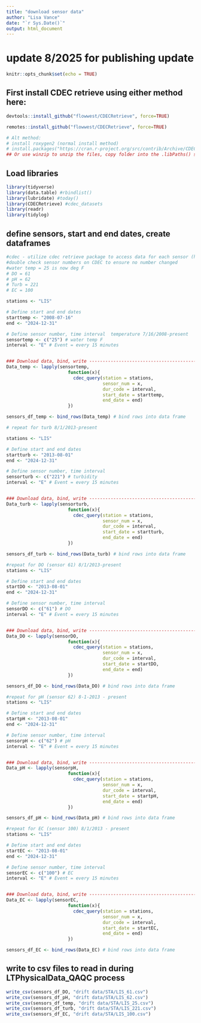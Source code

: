 ```yaml
---
title: "download sensor data"
author: "Lisa Vance"
date: "`r Sys.Date()`"
output: html_document
---
```


# update 8/2025 for publishing update

```r
knitr::opts_chunk$set(echo = TRUE)
```

## First install CDEC retrieve using either method here:

```r
devtools::install_github("flowwest/CDECRetrieve", force=TRUE)

remotes::install_github("flowwest/CDECRetrieve", force=TRUE)

# Alt method:
# install roxygen2 (normal install method)
# install.packages("https://cran.r-project.org/src/contrib/Archive/CDECRetrieve/CDECRetrieve_0.1.4.tar.gz", repos=NULL, method = "libcurl")
## Or use winzip to unzip the files, copy folder into the .libPaths() specified (or go to Tools Install to check where lib is)
```

## Load libraries

```r
library(tidyverse)
library(data.table) #rbindlist()
library(lubridate) #today()
library(CDECRetrieve) #cdec_datasets
library(readr)
library(tidylog)

```

## define sensors, start and end dates, create dataframes

```r

#cdec - utilize cdec retrieve package to access data for each sensor (https://cdec.water.ca.gov/dynamicapp/staMeta?station_id=LIS)
#double check sensor numbers on CDEC to ensure no number changed
#water temp = 25 is now deg F
# DO = 61
# pH = 62
# Turb = 221
# EC = 100

stations <- "LIS"

# Define start and end dates 
starttemp <- "2008-07-16"
end <- "2024-12-31"

# Define sensor number, time interval  temperature 7/16/2008-present
sensortemp <- c("25") # water temp F 
interval <- "E" # Event = every 15 minutes


### Download data, bind, write --------------------------------------------
Data_temp <- lapply(sensortemp, 
                       function(x){
                         cdec_query(station = stations,
                                    sensor_num = x,
                                    dur_code = interval,
                                    start_date = starttemp,
                                    end_date = end)
                       })

sensors_df_temp <- bind_rows(Data_temp) # bind rows into data frame

# repeat for turb 8/1/2013-present

stations <- "LIS"

# Define start and end dates 
startturb <- "2013-08-01"
end <- "2024-12-31"

# Define sensor number, time interval 
sensorturb <- c("221") # turbidity
interval <- "E" # Event = every 15 minutes


### Download data, bind, write --------------------------------------------
Data_turb <- lapply(sensorturb, 
                       function(x){
                         cdec_query(station = stations,
                                    sensor_num = x,
                                    dur_code = interval,
                                    start_date = startturb,
                                    end_date = end)
                       })

sensors_df_turb <- bind_rows(Data_turb) # bind rows into data frame

#repeat for DO (sensor 61) 8/1/2013-present
stations <- "LIS"

# Define start and end dates 
startDO <- "2013-08-01"
end <- "2024-12-31"

# Define sensor number, time interval 
sensorDO <- c("61") # DO
interval <- "E" # Event = every 15 minutes


### Download data, bind, write --------------------------------------------
Data_DO <- lapply(sensorDO, 
                       function(x){
                         cdec_query(station = stations,
                                    sensor_num = x,
                                    dur_code = interval,
                                    start_date = startDO,
                                    end_date = end)
                       })

sensors_df_DO <- bind_rows(Data_DO) # bind rows into data frame

#repeat for pH (sensor 62) 8-1-2013 - present
stations <- "LIS"

# Define start and end dates 
startpH <- "2013-08-01"
end <- "2024-12-31"

# Define sensor number, time interval 
sensorpH <- c("62") # pH
interval <- "E" # Event = every 15 minutes


### Download data, bind, write --------------------------------------------
Data_pH <- lapply(sensorpH, 
                       function(x){
                         cdec_query(station = stations,
                                    sensor_num = x,
                                    dur_code = interval,
                                    start_date = startpH,
                                    end_date = end)
                       })

sensors_df_pH <- bind_rows(Data_pH) # bind rows into data frame

#repeat for EC (sensor 100) 8/1/2013 - present
stations <- "LIS"

# Define start and end dates 
startEC <- "2013-08-01"
end <- "2024-12-31"

# Define sensor number, time interval 
sensorEC <- c("100") # EC
interval <- "E" # Event = every 15 minutes


### Download data, bind, write --------------------------------------------
Data_EC <- lapply(sensorEC, 
                       function(x){
                         cdec_query(station = stations,
                                    sensor_num = x,
                                    dur_code = interval,
                                    start_date = startEC,
                                    end_date = end)
                       })

sensors_df_EC <- bind_rows(Data_EC) # bind rows into data frame
```

## write to csv files to read in during LTPhysicalData_QAQC process

```r

write_csv(sensors_df_DO, "drift data/STA/LIS_61.csv")
write_csv(sensors_df_pH, "drift data/STA/LIS_62.csv")
write_csv(sensors_df_temp, "drift data/STA/LIS_25.csv")
write_csv(sensors_df_turb, "drift data/STA/LIS_221.csv")
write_csv(sensors_df_EC, "drift data/STA/LIS_100.csv")



```



